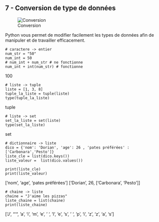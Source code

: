 ## 7 - Conversion de type de données

![Conversion](https://images.shiksha.com/mediadata/ugcDocuments/images/wordpressImages/2022_08_Type-Conversion-in-Python.jpg)


Python vous permet de modifier facilement les types de données afin de manipuler et de travailler efficacement.

```.python
# caractere -> entier
num_str = "50"
num_int = 50
# num_int + num_str # ne fonctionne
num_int + int(num_str) # fonctionne
```
100

```.python
# liste -> tuple
liste = [1, 3, 8]
tuple_la_liste = tuple(liste)
type(tuple_la_liste)
```
tuple

```.python
# liste -> set
set_la_liste = set(liste)
type(set_la_liste)
```
set

```.python
# dictionnaire -> liste
dico = {'nom': 'Dorian', 'age': 26 , 'pates préférées' : ['Carbonara','Pesto']}
liste_cle = list(dico.keys())
liste_valeur =  list(dico.values())
```

```.python
print(liste_cle)
print(liste_valeur)
```
['nom', 'age', 'pates préférées']
['Dorian', 26, ['Carbonara', 'Pesto']]

```.python
# chaine -> liste
chaine = "J'aime les pizzas"
liste_chaine = list(chaine)
print(liste_chaine)
```
['J', "'", 'a', 'i', 'm', 'e', ' ', 'l', 'e', 's', ' ', 'p', 'i', 'z', 'z', 'a', 's']



